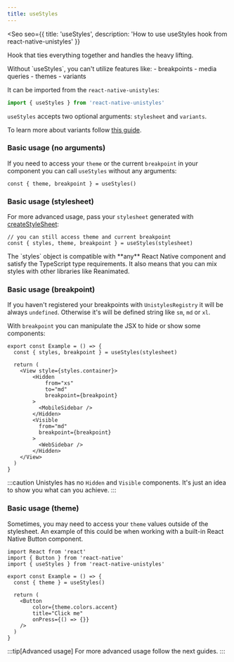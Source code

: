 ```yaml
---
title: useStyles
---
```


<Seo
    seo={{
        title: 'useStyles',
        description: 'How to use useStyles hook from react-native-unistyles'
    }}
>

<Badge label="All platforms" />
<Badge label="2.0.0" />

Hook that ties everything together and handles the heavy lifting.

<Card>
Without `useStyles`, you can't utilize features like:
    - breakpoints
    - media queries
    - themes
    - variants
</Card>

It can be imported from the `react-native-unistyles`:

```ts
import { useStyles } from 'react-native-unistyles'
```

`useStyles` accepts two optional arguments: `stylesheet` and `variants`.

To learn more about variants follow [this guide](/reference/variants/).

### Basic usage (no arguments)

If you need to access your `theme` or the current `breakpoint` in your component you can call `useStyles` without any arguments:

```tsx
const { theme, breakpoint } = useStyles()
```

### Basic usage (stylesheet)

For more advanced usage, pass your `stylesheet` generated with [createStyleSheet](/reference/create-stylesheet/):

```tsx
// you can still access theme and current breakpoint
const { styles, theme, breakpoint } = useStyles(stylesheet)
```

<Aside>
    The `styles` object  is compatible with **any** React Native component and satisfy the TypeScript type requirements. It also means that you can mix styles with other libraries like Reanimated.
</Aside>


### Basic usage (breakpoint)

If you haven't registered your breakpoints with `UnistylesRegistry` it will be always `undefined`.
Otherwise it's will be defined string like `sm`, `md` or `xl`.

With  `breakpoint` you can manipulate the JSX to hide or show some components:

```tsx /breakpoint/
export const Example = () => {
  const { styles, breakpoint } = useStyles(stylesheet)

  return (
    <View style={styles.container}>
        <Hidden
            from="xs"
            to="md"
            breakpoint={breakpoint}
        >
          <MobileSidebar />
        </Hidden>
        <Visible
          from="md"
          breakpoint={breakpoint}
        >
          <WebSidebar />
        </Hidden>
    </View>
  )
}
```


:::caution
Unistyles has no `Hidden` and `Visible` components. It's just an idea to show you what can you achieve.
:::


### Basic usage (theme)


Sometimes, you may need to access your `theme` values outside of the stylesheet.
An example of this could be when working with a built-in React Native Button component.

```tsx /theme/
import React from 'react'
import { Button } from 'react-native'
import { useStyles } from 'react-native-unistyles'

export const Example = () => {
  const { theme } = useStyles()

  return (
    <Button
        color={theme.colors.accent}
        title="Click me"
        onPress={() => {}}
    />
  )
}
```

:::tip[Advanced usage]
For more advanced usage follow the next guides.
:::

</Seo>

